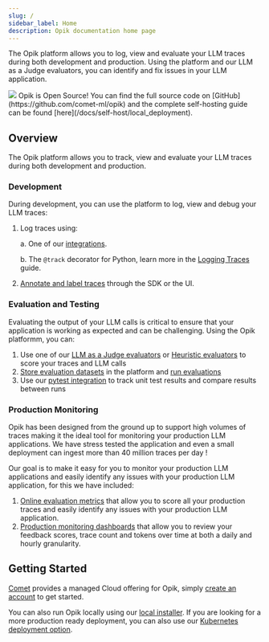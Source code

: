 ```yaml
---
slug: /
sidebar_label: Home
description: Opik documentation home page
---
```


The Opik platform allows you to log, view and evaluate your LLM traces during both development and production. Using the platform and our LLM as a Judge evaluators, you can identify and fix issues in your LLM application.

<Frame>
  <img src="/static/img/home/traces_page_with_sidebar.png" />
</Frame>

<Tip>
  Opik is Open Source! You can find the full source code on [GitHub](https://github.com/comet-ml/opik) and the complete
  self-hosting guide can be found [here](/docs/self-host/local_deployment).
</Tip>

## Overview

The Opik platform allows you to track, view and evaluate your LLM traces during both development and production.

### Development

During development, you can use the platform to log, view and debug your LLM traces:

1. Log traces using:

   a. One of our [integrations](/docs/tracing/integrations/overview).

   b. The `@track` decorator for Python, learn more in the [Logging Traces](/docs/tracing/log_traces) guide.

2. [Annotate and label traces](/docs/tracing/annotate_traces) through the SDK or the UI.

### Evaluation and Testing

Evaluating the output of your LLM calls is critical to ensure that your application is working as expected and can be challenging. Using the Opik platformm, you can:

1. Use one of our [LLM as a Judge evaluators](/docs/evaluation/metrics/overview) or [Heuristic evaluators](/docs/evaluation/metrics/heuristic_metrics) to score your traces and LLM calls
2. [Store evaluation datasets](/docs/evaluation/manage_datasets) in the platform and [run evaluations](/docs/evaluation/evaluate_your_llm)
3. Use our [pytest integration](/docs/testing/pytest_integration) to track unit test results and compare results between runs

### Production Monitoring

Opik has been designed from the ground up to support high volumes of traces making it the ideal tool for monitoring your production LLM applications. We have stress tested the application and even a small deployment can ingest more than 40 million traces per day !

Our goal is to make it easy for you to monitor your production LLM applications and easily identify any issues with your production LLM application, for this we have included:

1. [Online evaluation metrics](/docs/production/rules) that allow you to score all your production traces and easily identify any issues with your production LLM application.
2. [Production monitoring dashboards](/docs/production/production_monitoring) that allow you to review your feedback scores, trace count and tokens over time at both a daily and hourly granularity.

## Getting Started

[Comet](https://www.comet.com/site) provides a managed Cloud offering for Opik, simply [create an account](https://www.comet.com/signup?from=llm) to get started.

You can also run Opik locally using our [local installer](/docs/self-host/local_deployment). If you are looking for a more production ready deployment, you can also use our [Kubernetes deployment option](/docs/self-host/kubernetes).
